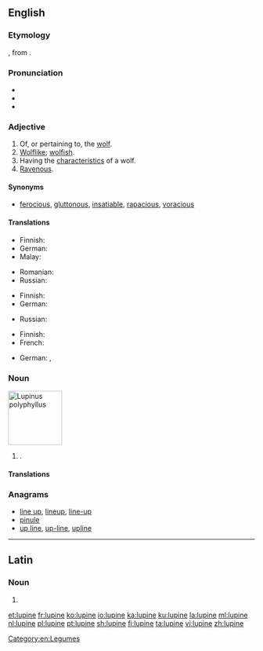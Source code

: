 {{also|Lupine}}
==English==
{{rfi}}
{{wikipedia}}

===Etymology===
{{etyl|la|en}} {{m|la|lupīnus}}, from {{term|lupus||wolf|lang=la}}.

===Pronunciation===
* {{IPA|/ˈluː.paɪn/|lang=en}}
* {{hyphenation|lu|pine|lang=en}}
* {{rhymes|uːpaɪn|lang=en}}

===Adjective===
{{en-adj}}

# Of, or pertaining to, the [[wolf]].
# [[wolflike|Wolflike]]; [[wolfish]].
# Having the [[characteristic]]s of a wolf.
# [[ravenous|Ravenous]].

====Synonyms====
* {{sense|ravenous}} [[ferocious]], [[gluttonous]], [[insatiable]], [[rapacious]], [[voracious]]

====Translations====
{{trans-top|wolf-like}}
* Finnish: {{t|fi|susimainen}}
* German: {{t|de|wölfisch}}
* Malay: {{t|ms|serigala}}
{{trans-mid}}
* Romanian: {{t+|ro|lupesc}}
* Russian: {{t+|ru|во́лчий|sc=Cyrl}}
{{trans-bottom}}

{{trans-top|having the characteristics of a wolf}}
* Finnish: {{t|fi|susimainen}}
* German: {{t|de|wölfisch}}
{{trans-mid}}
* Russian: {{t+|ru|во́лчий|sc=Cyrl}}
{{trans-bottom}}

{{trans-top|ravenous}}
* Finnish: {{t+|fi|ahnas}}
* French: {{t+|fr|vorace}}
{{trans-mid}}
* German: {{t|de|mit Bärenhunger}}, {{t|de|unersättlich}}
{{trans-bottom}}

===Noun===
[[Image:Lupinus polyphyllus3.JPG|thumb|110px|right|''[[w:Lupinus polyphyllus|Lupinus polyphyllus]]'']]
{{wikipedia|Lupinus}}
{{wikispecies|Lupinus}}
{{en-noun}}

# {{alternative form of|lupin|from=American English|lang=en|nodot=1}} {{gloss|any plant of the genus ''[[Lupinus]]''; an edible legume seed of one of these plants}}.

====Translations====
{{trans-see|lupin}}

===Anagrams===
* [[line up#English|line up]], [[lineup#English|lineup]], [[line-up#English|line-up]]
* [[pinule#English|pinule]]
* [[up line#English|up line]], [[up-line#English|up-line]], [[upline#English|upline]]

----

==Latin==

===Noun===
{{la-noun-form|lupīne}}

# {{inflection of|lupīnus||voc|s|lang=la}}

[[Category:en:Legumes]]

[[et:lupine]]
[[fr:lupine]]
[[ko:lupine]]
[[io:lupine]]
[[ka:lupine]]
[[ku:lupine]]
[[la:lupine]]
[[ml:lupine]]
[[nl:lupine]]
[[pl:lupine]]
[[pt:lupine]]
[[sh:lupine]]
[[fi:lupine]]
[[ta:lupine]]
[[vi:lupine]]
[[zh:lupine]]